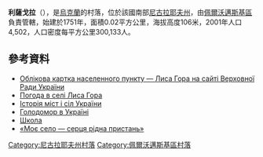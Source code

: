 {{coord|48|10|32|N|31|5|33|E|scale:100000|display=title}}

'''利薩戈拉'''（{{lang-uk|Лиса Гора}}），是[[烏克蘭|烏克蘭]]的村落，位於該國南部[[尼古拉耶夫州|尼古拉耶夫州]]，由[[佩爾沃邁斯基區|佩爾沃邁斯基區]]負責管轄，始建於1751年，面積0.02平方公里，海拔高度106米，2001年人口4,502，人口密度每平方公里300,133人。

==參考資料==
* [http://gska2.rada.gov.ua/pls/z7502/A005?rf7571=22809 Облікова картка населенного пункту — Лиса Гора на сайті Верховної Ради України]{{dead link|date=2017年11月 |bot=InternetArchiveBot |fix-attempted=yes }}
* [http://weather.in.ua/ua/nikolaevskaja/13417 Погода в селі Лиса Гора] {{Wayback|url=http://weather.in.ua/ua/nikolaevskaja/13417 |date=20160606115903 }}
* [https://web.archive.org/web/20120326070658/http://www.igsu.org.ua/Nikolaevskaja.obl/Pervomajskij.rajon/Lysaja_Gora.html Історія міст і сіл України]
* [https://web.archive.org/web/20161229101656/http://www.archives.gov.ua/Sections/Famine/Publicat/Fam-Odesa-1932-33.php Голодомор в Україні]
* [https://web.archive.org/web/20110825145216/http://raiosvita.com.ua/?filename=files%2Fznz-lgora1.html Школа]
* [http://lysagora.jimdo.com/ «Моє село — серця рідна пристань»] {{Wayback|url=http://lysagora.jimdo.com/ |date=20161207192741 }}

[[Category:尼古拉耶夫州村落|Category:尼古拉耶夫州村落]]
[[Category:佩爾沃邁斯基區村落|Category:佩爾沃邁斯基區村落]]


{{Mykolaiv-geo-stub}}